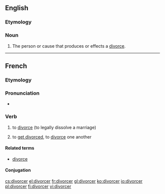==English==

===Etymology===
{{suffix|divorce|er}}

===Noun===
{{en-noun}}

# The person or cause that produces or effects a [[divorce]].
#: {{rfquotek|Drummond}}

{{Webster 1913}}

----

==French==

===Etymology===
{{suffix|divorce|er|lang=fr}}

===Pronunciation===
* {{IPA|/di.vɔʁ.se/|lang=fr}}

===Verb===
{{fr-verb}}

# {{transitive}} to [[divorce]] (to legally dissolve a marriage)
# {{reflexive|se divorcer|lang=fr}} to [[get divorced]], to [[divorce]] one another

====Related terms====
* [[divorce#French|divorce]]

====Conjugation====
{{fr-conj-cer|divor|avoir}}

[[cs:divorcer]]
[[el:divorcer]]
[[fr:divorcer]]
[[gl:divorcer]]
[[ko:divorcer]]
[[io:divorcer]]
[[pl:divorcer]]
[[fi:divorcer]]
[[vi:divorcer]]